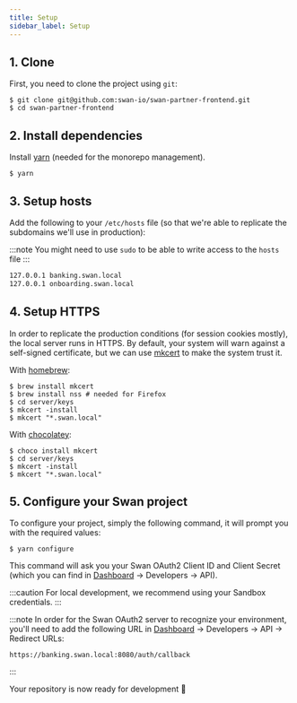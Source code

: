 ```yaml
---
title: Setup
sidebar_label: Setup
---
```


## 1. Clone

First, you need to clone the project using `git`:

```console
$ git clone git@github.com:swan-io/swan-partner-frontend.git
$ cd swan-partner-frontend
```

## 2. Install dependencies

Install [yarn](https://yarnpkg.com/en/docs/install) (needed for the monorepo management).

```console
$ yarn
```

## 3. Setup hosts

Add the following to your `/etc/hosts` file (so that we're able to replicate the subdomains we'll use in production):

:::note
You might need to use `sudo` to be able to write access to the `hosts` file
:::

```txt title="/etc/hosts"
127.0.0.1 banking.swan.local
127.0.0.1 onboarding.swan.local
```

## 4. Setup HTTPS

In order to replicate the production conditions (for session cookies mostly), the local server runs in HTTPS. By default, your system will warn against a self-signed certificate, but we can use [mkcert](https://github.com/FiloSottile/mkcert) to make the system trust it.


<Tabs defaultValue="mac">
<TabItem value="mac" label="macOS">

With [homebrew](https://brew.sh):

```console
$ brew install mkcert
$ brew install nss # needed for Firefox
$ cd server/keys
$ mkcert -install
$ mkcert "*.swan.local"
```

</TabItem>
<TabItem value="win" label="Windows">

With [chocolatey](https://chocolatey.org):

```console
$ choco install mkcert
$ cd server/keys
$ mkcert -install
$ mkcert "*.swan.local"
```

</TabItem>
</Tabs>

## 5. Configure your Swan project

To configure your project, simply the following command, it will prompt you with the required values:

```console
$ yarn configure
```

This command will ask you your Swan OAuth2 Client ID and Client Secret (which you can find in [Dashboard](https://dashboard.swan.io) → Developers → API).

:::caution
For local development, we recommend using your Sandbox credentials.
:::

:::note
In order for the Swan OAuth2 server to recognize your environment, you'll need to add the following URL in [Dashboard](https://dashboard.swan.io) → Developers → API → Redirect URLs:

```
https://banking.swan.local:8080/auth/callback
```

:::

Your repository is now ready for development 🎉
